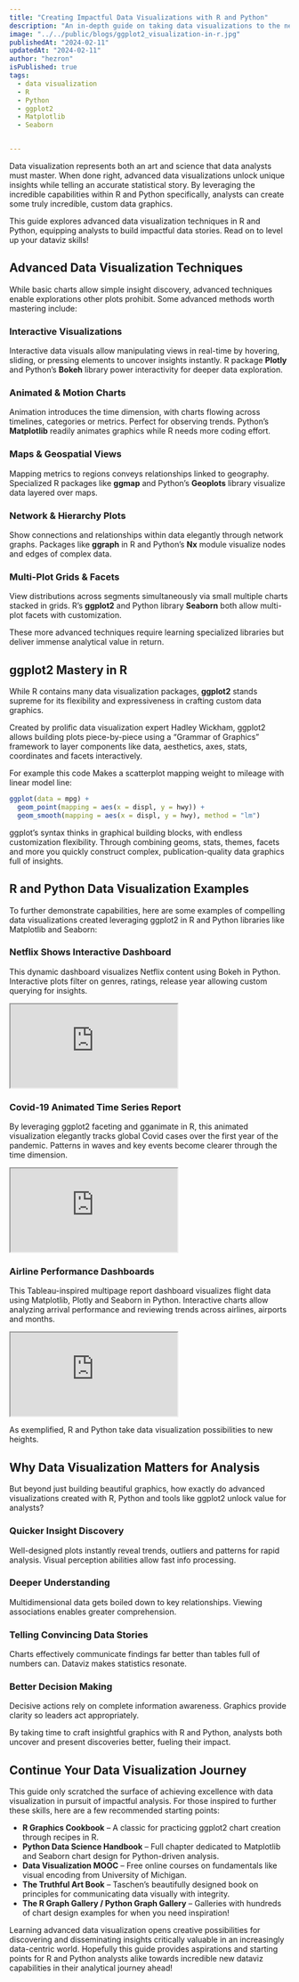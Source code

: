 ```yaml
---
title: "Creating Impactful Data Visualizations with R and Python" 
description: "An in-depth guide on taking data visualizations to the next level leveraging capabilities like ggplot2 in R and Python's Matplotlib and Seaborn libraries. Includes advanced visualization techniques with code examples."
image: "../../public/blogs/ggplot2_visualization-in-r.jpg"
publishedAt: "2024-02-11"
updatedAt: "2024-02-11"
author: "hezron"
isPublished: true
tags:
  - data visualization
  - R
  - Python
  - ggplot2
  - Matplotlib
  - Seaborn


---
```




Data visualization represents both an art and science that data analysts must master. When done right, advanced data visualizations unlock unique insights while telling an accurate statistical story. By leveraging the incredible capabilities within R and Python specifically, analysts can create some truly incredible, custom data graphics.

This guide explores advanced data visualization techniques in R and Python, equipping analysts to build impactful data stories. Read on to level up your dataviz skills!

## Advanced Data Visualization Techniques 

While basic charts allow simple insight discovery, advanced techniques enable explorations other plots prohibit. Some advanced methods worth mastering include:

### Interactive Visualizations

Interactive data visuals allow manipulating views in real-time by hovering, sliding, or pressing elements to uncover insights instantly. R package **Plotly** and Python’s **Bokeh** library power interactivity for deeper data exploration.

### Animated & Motion Charts  

Animation introduces the time dimension, with charts flowing across timelines, categories or metrics. Perfect for observing trends. Python’s **Matplotlib** readily animates graphics while R needs more coding effort.

### Maps & Geospatial Views

Mapping metrics to regions conveys relationships linked to geography. Specialized R packages like **ggmap** and Python’s **Geoplots** library visualize data layered over maps.

### Network & Hierarchy Plots 

Show connections and relationships within data elegantly through network graphs. Packages like **ggraph** in R and Python’s **Nx** module visualize nodes and edges of complex data.

### Multi-Plot Grids & Facets

View distributions across segments simultaneously via small multiple charts stacked in grids. R’s **ggplot2** and Python library **Seaborn** both allow multi-plot facets with customization. 

These more advanced techniques require learning specialized libraries but deliver immense analytical value in return.

## ggplot2 Mastery in R 

While R contains many data visualization packages, **ggplot2** stands supreme for its flexibility and expressiveness in crafting custom data graphics.

Created by prolific data visualization expert Hadley Wickham, ggplot2 allows building plots piece-by-piece using a “Grammar of Graphics” framework to layer components like data, aesthetics, axes, stats, coordinates and facets interactively.

For example this code Makes a scatterplot mapping weight to mileage with linear model line:

```r
ggplot(data = mpg) + 
  geom_point(mapping = aes(x = displ, y = hwy)) +
  geom_smooth(mapping = aes(x = displ, y = hwy), method = "lm")
```

ggplot’s syntax thinks in graphical building blocks, with endless customization flexibility. Through combining geoms, stats, themes, facets and more you quickly construct complex, publication-quality data graphics full of insights.

## R and Python Data Visualization Examples

To further demonstrate capabilities, here are some examples of compelling data visualizations created leveraging ggplot2 in R and Python libraries like Matplotlib and Seaborn:

### Netflix Shows Interactive Dashboard

This dynamic dashboard visualizes Netflix content using Bokeh in Python. Interactive plots filter on genres, ratings, release year allowing custom querying for insights.

<div style={{ position: 'relative', paddingBottom: '56.25%', height: 0, overflow: 'hidden' }}>
  <iframe src='https://www.youtube.com/embed/g1KsKFmX3PY' style={{ position: 'absolute', top: 0, left: 0, width: '100%', height: '100%', border: 0 }} allowFullScreen title='Video'></iframe>
</div>


### Covid-19 Animated Time Series Report   

By leveraging ggplot2 faceting and gganimate in R, this animated visualization elegantly tracks global Covid cases over the first year of the pandemic. Patterns in waves and key events become clearer through the time dimension.

<div style={{ position: 'relative', paddingBottom: '56.25%', height: 0, overflow: 'hidden' }}>
  <iframe src='https://www.youtube.com/embed/j-1eD_vkzIE' style={{ position: 'absolute', top: 0, left: 0, width: '100%', height: '100%', border: 0 }} allowFullScreen title='Video'></iframe>
</div>



### Airline Performance Dashboards

This Tableau-inspired multipage report dashboard visualizes flight data using Matplotlib, Plotly and Seaborn in Python. Interactive charts allow analyzing arrival performance and reviewing trends across airlines, airports and months.

<div style={{ position: 'relative', paddingBottom: '56.25%', height: 0, overflow: 'hidden' }}>
  <iframe src='https://www.youtube.com/embed/6gDRAf72xos' style={{ position: 'absolute', top: 0, left: 0, width: '100%', height: '100%', border: 0 }} allowFullScreen title='Video'></iframe>
</div>



As exemplified, R and Python take data visualization possibilities to new heights.

## Why Data Visualization Matters for Analysis

But beyond just building beautiful graphics, how exactly do advanced visualizations created with R, Python and tools like ggplot2 unlock value for analysts?

### Quicker Insight Discovery  

Well-designed plots instantly reveal trends, outliers and patterns for rapid analysis. Visual perception abilities allow fast info processing.

### Deeper Understanding 

Multidimensional data gets boiled down to key relationships. Viewing associations enables greater comprehension.

### Telling Convincing Data Stories   

Charts effectively communicate findings far better than tables full of numbers can. Dataviz makes statistics resonate.

### Better Decision Making

Decisive actions rely on complete information awareness. Graphics provide clarity so leaders act appropriately.  

By taking time to craft insightful graphics with R and Python, analysts both uncover and present discoveries better, fueling their impact.

## Continue Your Data Visualization Journey

This guide only scratched the surface of achieving excellence with data visualization in pursuit of impactful analysis. For those inspired to further these skills, here are a few recommended starting points:

- **R Graphics Cookbook** – A classic for practicing ggplot2 chart creation through recipes in R.  
- **Python Data Science Handbook** – Full chapter dedicated to Matplotlib and Seaborn chart design for Python-driven analysis.
- **Data Visualization MOOC** – Free online courses on fundamentals like visual encoding from University of Michigan.
- **The Truthful Art Book** – Taschen’s beautifully designed book on principles for communicating data visually with integrity. 
- **The R Graph Gallery / Python Graph Gallery** – Galleries with hundreds of chart design examples for when you need inspiration!

Learning advanced data visualization opens creative possibilities for discovering and disseminating insights critically valuable in an increasingly data-centric world. Hopefully this guide provides aspirations and starting points for R and Python analysts alike towards incredible new dataviz capabilities in their analytical journey ahead!
